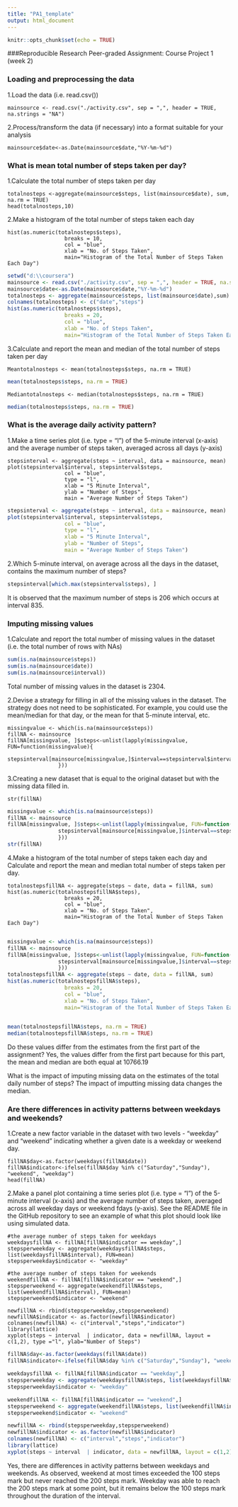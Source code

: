 ```yaml
---
title: "PA1_template"
output: html_document
---
```


```r
knitr::opts_chunk$set(echo = TRUE)
```


###Reproducible Research Peer-graded Assignment: Course Project 1 (week 2) 

### Loading and preprocessing the data
1.Load the data (i.e. read.csv())
```
mainsource <- read.csv("./activity.csv", sep = ",", header = TRUE, na.strings = "NA")
```
2.Process/transform the data (if necessary) into a format suitable for your analysis
```
mainsource$date<-as.Date(mainsource$date,"%Y-%m-%d")
```
### What is mean total number of steps taken per day?
1.Calculate the total number of steps taken per day
```
totalnosteps <-aggregate(mainsource$steps, list(mainsource$date), sum, na.rm = TRUE)
head(totalnosteps,10)
```
2.Make a histogram of the total number of steps taken each day
```
hist(as.numeric(totalnosteps$steps),
                  breaks = 10,
                  col = "blue",
                  xlab = "No. of Steps Taken",
                  main="Histogram of the Total Number of Steps Taken Each Day")
```
```r
setwd("d:\\coursera")
mainsource <- read.csv("./activity.csv", sep = ",", header = TRUE, na.strings = "NA")
mainsource$date<-as.Date(mainsource$date,"%Y-%m-%d")
totalnosteps <- aggregate(mainsource$steps, list(mainsource$date),sum)
colnames(totalnosteps) <- c("date","steps")
hist(as.numeric(totalnosteps$steps),
                  breaks = 20,
                  col = "blue",
                  xlab = "No. of Steps Taken",
                  main="Histogram of the Total Number of Steps Taken Each Day")
```

3.Calculate and report the mean and median of the total number of steps taken per day
```
Meantotalnosteps <- mean(totalnosteps$steps, na.rm = TRUE)
```
```r
mean(totalnosteps$steps, na.rm = TRUE)
```
```
Mediantotalnosteps <- median(totalnosteps$steps, na.rm = TRUE)
```
```r
median(totalnosteps$steps, na.rm = TRUE)
```

### What is the average daily activity pattern?
1.Make a time series plot (i.e. type = "l") of the 5-minute interval (x-axis) and the average number of steps taken, averaged across all days (y-axis)
```
stepsinterval <- aggregate(steps ~ interval, data = mainsource, mean)
plot(stepsinterval$interval, stepsinterval$steps, 
                  col = "blue", 
                  type = "l", 
                  xlab = "5 Minute Interval", 
                  ylab = "Number of Steps",
                  main = "Average Number of Steps Taken")
```
```r
stepsinterval <- aggregate(steps ~ interval, data = mainsource, mean)
plot(stepsinterval$interval, stepsinterval$steps, 
                  col = "blue", 
                  type = "l", 
                  xlab = "5 Minute Interval", 
                  ylab = "Number of Steps",
                  main = "Average Number of Steps Taken")
```

2.Which 5-minute interval, on average across all the days in the dataset, contains the maximum number of steps?
```r
stepsinterval[which.max(stepsinterval$steps), ]
```
It is observed that the maximum number of steps is 206 which occurs at interval 835.

### Imputing missing values
1.Calculate and report the total number of missing values in the dataset (i.e. the total number of rows with NAs)
```r
sum(is.na(mainsource$steps))
sum(is.na(mainsource$date))
sum(is.na(mainsource$interval))
```
Total number of missing values in the dataset is 2304.

2.Devise a strategy for filling in all of the missing values in the dataset. The strategy does not need to be sophisticated. For example, you could use the mean/median for that day, or the mean for that 5-minute interval, etc.
```
missingvalue <- which(is.na(mainsource$steps))
fillNA <- mainsource
fillNA[missingvalue, ]$steps<-unlist(lapply(missingvalue, FUN=function(missingvalue){
                stepsinterval[mainsource[missingvalue,]$interval==stepsinterval$interval,]$steps
                }))
```
3.Creating a new dataset that is equal to the original dataset but with the missing data filled in.
```
str(fillNA)
```
```r
missingvalue <- which(is.na(mainsource$steps))
fillNA <- mainsource
fillNA[missingvalue, ]$steps<-unlist(lapply(missingvalue, FUN=function(missingvalue){
                stepsinterval[mainsource[missingvalue,]$interval==stepsinterval$interval,]$steps
                }))
str(fillNA)
```
4.Make a histogram of the total number of steps taken each day and Calculate and report the mean and median total number of steps taken per day.

```
totalnostepsfillNA <- aggregate(steps ~ date, data = fillNA, sum)
hist(as.numeric(totalnostepsfillNA$steps),
                  breaks = 20,
                  col = "blue",
                  xlab = "No. of Steps Taken",
                  main="Histogram of the Total Number of Steps Taken Each Day")
                  
```
```r
missingvalue <- which(is.na(mainsource$steps))
fillNA <- mainsource
fillNA[missingvalue, ]$steps<-unlist(lapply(missingvalue, FUN=function(missingvalue){
                stepsinterval[mainsource[missingvalue,]$interval==stepsinterval$interval,]$steps
                }))
totalnostepsfillNA <- aggregate(steps ~ date, data = fillNA, sum)
hist(as.numeric(totalnostepsfillNA$steps),
                  breaks = 20,
                  col = "blue",
                  xlab = "No. of Steps Taken",
                  main="Histogram of the Total Number of Steps Taken Each Day")
                  
```
```r
mean(totalnostepsfillNA$steps, na.rm = TRUE)
median(totalnostepsfillNA$steps, na.rm = TRUE)
```
Do these values differ from the estimates from the first part of the assignment? Yes, the values differ from the first part because for this part, the mean and median are both equal at 10766.19

What is the impact of imputing missing data on the estimates of the total daily number of steps? The impact of imputting missing data changes the median.

### Are there differences in activity patterns between weekdays and weekends?
1.Create a new factor variable in the dataset with two levels - "weekday" and "weekend" indicating whether a given date is a weekday or weekend day.
```
fillNA$day<-as.factor(weekdays(fillNA$date))
fillNA$indicator<-ifelse(fillNA$day %in% c("Saturday","Sunday"), "weekend", "weekday")
head(fillNA)
```
2.Make a panel plot containing a time series plot (i.e. type = "l") of the 5-minute interval (x-axis) and the average number of steps taken, averaged across all weekday days or weekend fdays (y-axis). See the README file in the GitHub repository to see an example of what this plot should look like using simulated data.

```
#the average number of steps taken for weekdays 
weekdaysfillNA <- fillNA[fillNA$indicator == weekday",]
stepsperweekday <- aggregate(weekdaysfillNA$steps, list(weekdaysfillNA$interval), FUN=mean)
stepsperweekday$indicator <- "weekday"

#the average number of steps taken for weekends
weekendfillNA <- fillNA[fillNA$indicator == "weekend",]
stepsperweekend <- aggregate(weekendfillNA$steps, list(weekendfillNA$interval), FUN=mean)
stepsperweekend$indicator <- "weekend"

newfillNA <- rbind(stepsperweekday,stepsperweekend)
newfillNA$indicator <- as.factor(newfillNA$indicator)
colnames(newfillNA) <- c("interval","steps","indicator")
library(lattice)
xyplot(steps ~ interval  | indicator, data = newfillNA, layout = c(1,2), type ="l", ylab="Number of Steps")
```
```r
fillNA$day<-as.factor(weekdays(fillNA$date))
fillNA$indicator<-ifelse(fillNA$day %in% c("Saturday","Sunday"), "weekend", "weekday")

weekdaysfillNA <- fillNA[fillNA$indicator == "weekday",]
stepsperweekday <- aggregate(weekdaysfillNA$steps, list(weekdaysfillNA$interval), FUN=mean)
stepsperweekday$indicator <- "weekday"

weekendfillNA <- fillNA[fillNA$indicator == "weekend",]
stepsperweekend <- aggregate(weekendfillNA$steps, list(weekendfillNA$interval), FUN=mean)
stepsperweekend$indicator <- "weekend"

newfillNA <- rbind(stepsperweekday,stepsperweekend)
newfillNA$indicator <- as.factor(newfillNA$indicator)
colnames(newfillNA) <- c("interval","steps","indicator")
library(lattice)
xyplot(steps ~ interval  | indicator, data = newfillNA, layout = c(1,2), type ="l", ylab="Number of Steps")
```

Yes, there are differences in activity patterns between weekdays and weekends. As observed, weekend at most times exceeded the 100 steps mark but never reached the 200 steps mark. Weekday was able to reach the 200 steps mark at some point, but it remains below the 100 steps mark throughout the duration of the interval. 